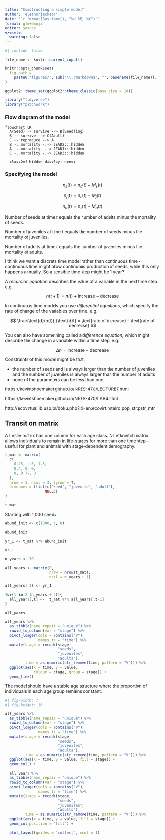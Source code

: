 ```yaml
---
title: "Constructing a simple model"
author: 'eleanorjackson'
date: '`r format(Sys.time(), "%d %B, %Y")`' 
format: gfm+emoji
editor: source
execute:
  warning: false
---
```


```r
#| include: false

file_name <- knitr::current_input()

knitr::opts_chunk$set(
  fig.path =
    paste0("figures/", sub("\\.rmarkdown$", "", basename(file_name)), "/", sep = "")
)

ggplot2::theme_set(ggplot2::theme_classic(base_size = 10))
```

```r
library("tidyverse")
library("patchwork")
```


### Flow diagram of the model

```mermaid
flowchart LR
  A(Seed) -- survive --> B(Seedling)
  B -- survive --> C(Adult)
  C -- reproduce --> A
  B -. mortality -.-> DEAD2:::hidden
  A -. mortality -.-> DEAD1:::hidden
  C -. mortality -.-> DEAD3:::hidden
  
  classDef hidden display: none;
```

### Specifying the model

$$
n_s(t) = n_a(t) - M_s(t)
$$

$$
n_j(t) = n_a(t) - M_j(t)
$$

$$
n_a(t) = n_s(t) - M_a(t)
$$

Number of seeds at time $t$ equals the number of adults minus the mortality of seeds.

Number of juveniles at time $t$ equals the number of seeds minus the mortality of juveniles.

Number of adults at time $t$ equals the number of juveniles minus the mortality of adults.

I think we want a discrete time model rather than continuous time -
continuous time might allow continuous production of seeds,
while this only happens annually. 
So a sensible time step might be 1 year?

A *recursion equation* describes the value of a variable in the next time step. 
e.g.

$$
n(t + 1) = n(t) + \text{increase} - \text{decrease}
$$

In continuous time models you use *differential equations,* which specify the rate of change of the variables over time.
e.g.

$$
\frac{\text{d}(n(t))}{\text{d}t} = \text{rate of increase} - \text{rate of decrease}
$$

You can also have something called a *difference equation,* which might describe the change in a variable within a time step.
e.g.

$$
\Delta n = \text{increase} - \text{decrease}
$$

Constraints of this model might be that,

- the number of seeds and is always larger than the number of juveniles and the number of juveniles is always larger than the number of adults
- none of the parameters can be less than one

https://kevintshoemaker.github.io/NRES-470/LECTURE7.html

https://kevintshoemaker.github.io/NRES-470/LAB4.html

http://ecovirtual.ib.usp.br/doku.php?id=en:ecovirt:roteiro:pop_str:pstr_mtr

## Transition matrix

A Leslie matrix has one column for each age class.
A Lefkovitch matrix allows individuals to remain in life-stages 
for more than one time step - useful for plant and animals with stage-dependent demography.

```r
t_mat <- matrix(     
  c(
    0.25, 1.5, 1.5,
    0.4, 0, 0,
    0, 0.75, 0
  ),
  nrow = 3, ncol = 3, byrow = T,
  dimnames = (list(c("seed", "juvenile", "adult"),
                  NULL))
)

t_mat
```

Starting with 1,000 seeds

```r
abund_init <- c(1000, 0, 0)

abund_init
```



```r
yr_1 <- t_mat %*% abund_init 

yr_1
```

```r
n_years <- 30

all_years <- matrix(0, 
                    nrow = nrow(t_mat), 
                    ncol = n_years + 1)

all_years[,1] <- yr_1

for(t in 2:(n_years + 1)){   
  all_years[,t] <-  t_mat %*% all_years[,t-1]
}

all_years
```

```r
all_years %>% 
  as_tibble(name_repair = "unique") %>% 
  rowid_to_column(var = "stage") %>% 
  pivot_longer(cols = contains("V"),
               names_to = "time") %>% 
  mutate(stage = recode(stage, 
                        "seeds",
                        "juveniles",
                        "adults"),
         time = as.numeric(str_remove(time, pattern = "V"))) %>% 
  ggplot(aes(x = time, y = value, 
             colour = stage, group = stage)) +
  geom_line()
```

The model should have a stable age structure where 
the proportion of individuals in each age group remains constant.

```r
#| fig-width: 7
#| fig-height: 10

all_years %>% 
  as_tibble(name_repair = "unique") %>% 
  rowid_to_column(var = "stage") %>% 
  pivot_longer(cols = contains("V"),
               names_to = "time") %>% 
  mutate(stage = recode(stage, 
                        "seeds",
                        "juveniles",
                        "adults"),
         time = as.numeric(str_remove(time, pattern = "V"))) %>% 
  ggplot(aes(x = time, y = value, fill = stage)) +
  geom_col() +
  
  all_years %>% 
  as_tibble(name_repair = "unique") %>% 
  rowid_to_column(var = "stage") %>% 
  pivot_longer(cols = contains("V"),
               names_to = "time") %>% 
  mutate(stage = recode(stage, 
                        "seeds",
                        "juveniles",
                        "adults"),
         time = as.numeric(str_remove(time, pattern = "V"))) %>% 
  ggplot(aes(x = time, y = value, fill = stage)) +
  geom_col(position = "fill") +
  
  plot_layout(guides = "collect", ncol = 1)
```
